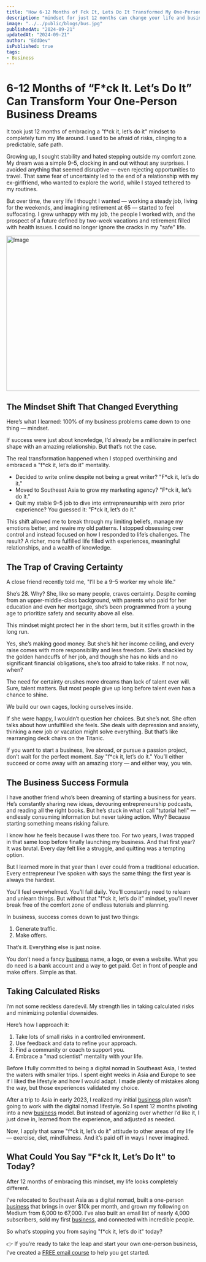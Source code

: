 ```yaml
---
title: "How 6-12 Months of Fck It, Lets Do It Transformed My One-Person Business"
description: "mindset for just 12 months can change your life and business. Learn from personal experiences on breaking free from comfort zones, embracing risk, and building a one-person business that thrives on calculated action."
image: "../../public/blogs/bus.jpg"
publishedAt: "2024-09-21"
updatedAt: "2024-09-21"
author: "EddDev"
isPublished: true
tags:
- Business
---
```



# 6-12 Months of “F*ck It. Let’s Do It” Can Transform Your One-Person Business Dreams

It took just 12 months of embracing a "f*ck it, let’s do it" mindset to completely turn my life around. I used to be afraid of risks, clinging to a predictable, safe path. 

Growing up, I sought stability and hated stepping outside my comfort zone. My dream was a simple 9–5, clocking in and out without any surprises. I avoided anything that seemed disruptive — even rejecting opportunities to travel. That same fear of uncertainty led to the end of a relationship with my ex-girlfriend, who wanted to explore the world, while I stayed tethered to my routines.

But over time, the very life I thought I wanted — working a steady job, living for the weekends, and imagining retirement at 65 — started to feel suffocating. I grew unhappy with my job, the people I worked with, and the prospect of a future defined by two-week vacations and retirement filled with health issues. I could no longer ignore the cracks in my "safe" life.

<Image
  src="/blogs/bus-1.jpg"
  width="718"
  height="404"
  alt="Image"
  sizes="100vw"
/>


## The Mindset Shift That Changed Everything

Here’s what I learned: 100% of my business problems came down to one thing — mindset.

If success were just about knowledge, I’d already be a millionaire in perfect shape with an amazing relationship. But that’s not the case.

The real transformation happened when I stopped overthinking and embraced a "f*ck it, let’s do it" mentality.

- Decided to write online despite not being a great writer? "F*ck it, let’s do it."
- Moved to Southeast Asia to grow my marketing agency? "F*ck it, let’s do it."
- Quit my stable 9–5 job to dive into entrepreneurship with zero prior experience? You guessed it: "F*ck it, let’s do it."

This shift allowed me to break through my limiting beliefs, manage my emotions better, and rewire my old patterns. I stopped obsessing over control and instead focused on how I responded to life’s challenges. The result? A richer, more fulfilled life filled with experiences, meaningful relationships, and a wealth of knowledge.

## The Trap of Craving Certainty

A close friend recently told me, "I’ll be a 9–5 worker my whole life." 

She’s 28. Why? She, like so many people, craves certainty. Despite coming from an upper-middle-class background, with parents who paid for her education and even her mortgage, she’s been programmed from a young age to prioritize safety and security above all else.

This mindset might protect her in the short term, but it stifles growth in the long run.

Yes, she’s making good money. But she’s hit her income ceiling, and every raise comes with more responsibility and less freedom. She’s shackled by the golden handcuffs of her job, and though she has no kids and no significant financial obligations, she’s too afraid to take risks. If not now, when?

The need for certainty crushes more dreams than lack of talent ever will. Sure, talent matters. But most people give up long before talent even has a chance to shine.

We build our own cages, locking ourselves inside.

If she were happy, I wouldn’t question her choices. But she’s not. She often talks about how unfulfilled she feels. She deals with depression and anxiety, thinking a new job or vacation might solve everything. But that’s like rearranging deck chairs on the Titanic.

If you want to start a business, live abroad, or pursue a passion project, don’t wait for the perfect moment. Say "f*ck it, let’s do it." You’ll either succeed or come away with an amazing story — and either way, you win.

## The Business Success Formula

I have another friend who’s been dreaming of starting a business for years. He’s constantly sharing new ideas, devouring entrepreneurship podcasts, and reading all the right books. But he’s stuck in what I call "tutorial hell" — endlessly consuming information but never taking action. Why? Because starting something means risking failure.

I know how he feels because I was there too. For two years, I was trapped in that same loop before finally launching my business. And that first year? It was brutal. Every day felt like a struggle, and quitting was a tempting option.

But I learned more in that year than I ever could from a traditional education. Every entrepreneur I’ve spoken with says the same thing: the first year is always the hardest.

You’ll feel overwhelmed. You’ll fail daily. You’ll constantly need to relearn and unlearn things. But without that "f*ck it, let’s do it" mindset, you’ll never break free of the comfort zone of endless tutorials and planning.

In business, success comes down to just two things:

1. Generate traffic.
2. Make offers.

That’s it. Everything else is just noise.

You don’t need a fancy [business](https://affordspoonsgray.com/j75ssn35?key=55f12044e7cbff305d4db14598c53a3a) name, a logo, or even a website. What you do need is a bank account and a way to get paid. Get in front of people and make offers. Simple as that.

## Taking Calculated Risks

I’m not some reckless daredevil. My strength lies in taking calculated risks and minimizing potential downsides.

Here’s how I approach it:

1. Take lots of small risks in a controlled environment.
2. Use feedback and data to refine your approach.
3. Find a community or coach to support you.
4. Embrace a "mad scientist" mentality with your life.

Before I fully committed to being a digital nomad in Southeast Asia, I tested the waters with smaller trips. I spent eight weeks in Asia and Europe to see if I liked the lifestyle and how I would adapt. I made plenty of mistakes along the way, but those experiences validated my choice.

After a trip to Asia in early 2023, I realized my initial [business](https://affordspoonsgray.com/j75ssn35?key=55f12044e7cbff305d4db14598c53a3a) plan wasn’t going to work with the digital nomad lifestyle. So I spent 12 months pivoting into a new [business](https://affordspoonsgray.com/j75ssn35?key=55f12044e7cbff305d4db14598c53a3a) model. But instead of agonizing over whether I’d like it, I just dove in, learned from the experience, and adjusted as needed.

Now, I apply that same "f*ck it, let’s do it" attitude to other areas of my life — exercise, diet, mindfulness. And it’s paid off in ways I never imagined.

## What Could You Say "F*ck It, Let’s Do It" to Today?

After 12 months of embracing this mindset, my life looks completely different.

I’ve relocated to Southeast Asia as a digital nomad, built a one-person [business](https://affordspoonsgray.com/j75ssn35?key=55f12044e7cbff305d4db14598c53a3a) that brings in over $10k per month, and grown my following on Medium from 6,000 to 67,000. I’ve also built an email list of nearly 4,000 subscribers, sold my first [business](https://affordspoonsgray.com/j75ssn35?key=55f12044e7cbff305d4db14598c53a3a), and connected with incredible people.

So what’s stopping you from saying "f*ck it, let’s do it" today?

👉 If you’re ready to take the leap and start your own one-person business, I’ve created a [FREE email course](https://affordspoonsgray.com/j75ssn35?key=55f12044e7cbff305d4db14598c53a3a) to help you get started.
